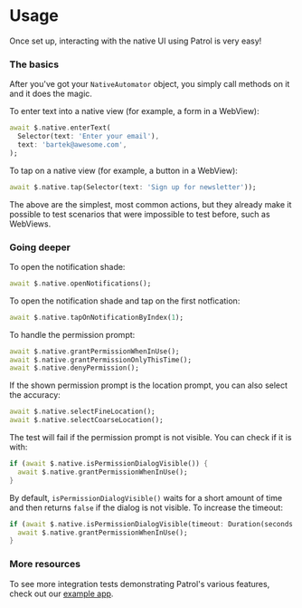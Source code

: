 # Usage

Once set up, interacting with the native UI using Patrol is very easy!

### The basics

After you've got your `NativeAutomator` object, you simply call methods on it
and it does the magic.

To enter text into a native view (for example, a form in a WebView):

```dart
await $.native.enterText(
  Selector(text: 'Enter your email'),
  text: 'bartek@awesome.com',
);
```

To tap on a native view (for example, a button in a WebView):

```dart
await $.native.tap(Selector(text: 'Sign up for newsletter'));
```

The above are the simplest, most common actions, but they already make it
possible to test scenarios that were impossible to test before, such as
WebViews.

### Going deeper

To open the notification shade:

```dart
await $.native.openNotifications();
```

To open the notification shade and tap on the first notfication:

```dart
await $.native.tapOnNotificationByIndex(1);
```

To handle the permission prompt:

```dart
await $.native.grantPermissionWhenInUse();
await $.native.grantPermissionOnlyThisTime();
await $.native.denyPermission();
```

If the shown permission prompt is the location prompt, you can also select the
accuracy:

```dart
await $.native.selectFineLocation();
await $.native.selectCoarseLocation();
```

The test will fail if the permission prompt is not visible. You can check if it
is with:

```dart
if (await $.native.isPermissionDialogVisible()) {
  await $.native.grantPermissionWhenInUse();
}
```

By default, `isPermissionDialogVisible()` waits for a short amount of time and
then returns `false` if the dialog is not visible. To increase the timeout:

```dart
if (await $.native.isPermissionDialogVisible(timeout: Duration(seconds: 5))) {
  await $.native.grantPermissionWhenInUse();
}
```

### More resources

To see more integration tests demonstrating Patrol's various features, check out
our [example app][example_app_tests].

[nativeautomator]: https://pub.dev/documentation/patrol/latest/patrol/NativeAutomator-class.html
[example_app_tests]: https://github.com/leancodepl/patrol/tree/master/packages/patrol/example
